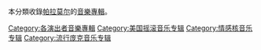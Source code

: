 本分類收錄[[帕拉莫尔|帕拉莫尔]]的[[音樂專輯|音樂專輯]]。

[[Category:各演出者音樂專輯|Category:各演出者音樂專輯]]
[[Category:美国摇滚音乐专辑|Category:美国摇滚音乐专辑]]
[[Category:情感核音乐专辑|Category:情感核音乐专辑]]
[[Category:流行庞克音乐专辑|Category:流行庞克音乐专辑]]